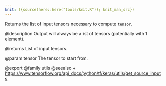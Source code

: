 ```yaml
---
knit: ({source(here::here("tools/knit.R")); knit_man_src})
---
```

Returns the list of input tensors necessary to compute `tensor`.

@description
Output will always be a list of tensors
(potentially with 1 element).

@returns
    List of input tensors.

@param tensor
The tensor to start from.

@export
@family utils
@seealso
+ <https://www.tensorflow.org/api_docs/python/tf/keras/utils/get_source_inputs>
